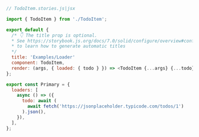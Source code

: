 ```js
// TodoItem.stories.js|jsx

import { TodoItem } from './TodoItem';

export default {
  /* 👇 The title prop is optional.
  * See https://storybook.js.org/docs/7.0/solid/configure/overview#configure-story-loading
  * to learn how to generate automatic titles
  */
  title: 'Examples/Loader'
  component: TodoItem,
  render: (args, { loaded: { todo } }) => <TodoItem {...args} {...todo} />,
};

export const Primary = {
  loaders: [
    async () => ({
      todo: await (
        await fetch('https://jsonplaceholder.typicode.com/todos/1')
      ).json(),
    }),
  ],
};
```
